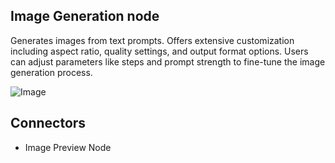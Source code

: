 ## Image Generation node

Generates images from text prompts. Offers extensive customization including aspect ratio, quality settings, and output format options. Users can adjust parameters like steps and prompt strength to fine-tune the image generation process.

![Image](https://res.cloudinary.com/dvu6ueq2b/image/upload/v1755773490/Docs%20images/ImageGen_jkh0xs.png)

## Connectors

- Image Preview Node
